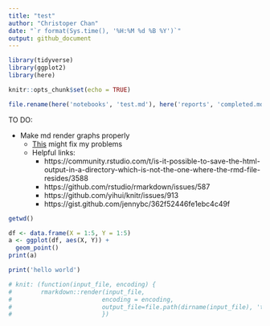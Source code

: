 ```yaml
---
title: "test"
author: "Christoper Chan"
date: "`r format(Sys.time(), '%H:%M %d %B %Y')`"
output: github_document
---
```

```r
library(tidyverse)
library(ggplot2)
library(here)
```

```r
knitr::opts_chunk$set(echo = TRUE)

file.rename(here('notebooks', 'test.md'), here('reports', 'completed.md'))
```


TO DO:

- Make md render graphs properly
  * [This](https://deanattali.com/blog/ezknitr-package/) might fix my problems
  * Helpful links:
    - https://community.rstudio.com/t/is-it-possible-to-save-the-html-output-in-a-directory-which-is-not-the-one-where-the-rmd-file-resides/3588
    - https://github.com/rstudio/rmarkdown/issues/587
    - https://github.com/yihui/knitr/issues/913
    - https://gist.github.com/jennybc/362f52446fe1ebc4c49f



```r
getwd()
```


```r
df <- data.frame(X = 1:5, Y = 1:5)
a <- ggplot(df, aes(X, Y)) +
  geom_point()
print(a)
```

```r
print('hello world')
```
```r

# knit: (function(input_file, encoding) {
#        rmarkdown::render(input_file, 
#                         encoding = encoding, 
#                         output_file=file.path(dirname(input_file), 'test_dir', 'analysis.md'))
#                         })

```





